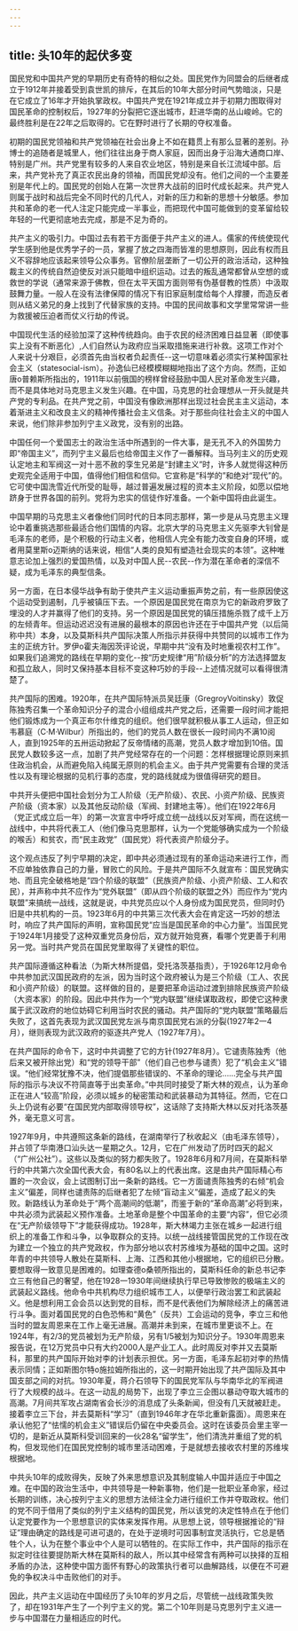 ```yaml
---
---
---
```

title: 头10年的起伏多变
---



国民党和中国共产党的早期历史有奇特的相似之处。国民党作为同盟会的后继者成立于1912年并接着受到袁世凯的排斥，在其后的10年大部分时间气势暗淡，只是在它成立了16年才开始执掌政权。中国共产党在1921年成立并于初期力图取得对国民革命的控制权后，1927年的分裂把它逐出城市，赶进华南的丛山峻岭。它的最终胜利是在22年之后取得的。它在野时进行了长期的夺权准备。

初期的国民党领袖和共产党领袖在社会出身上不如在籍贯上有那么显著的差别。孙博士的追随者是城里人，他们往往出身于商人家庭，因而出身于沿海大通商口岸、特别是广州。共产党里有较多的人来自农业地区，特别是来自长江流域中部。后来，共产党补充了真正农民出身的领袖，而国民党却没有。他们之间的一个主要差别是年代上的。国民党的创始人在第一次世界大战前的旧时代成长起来。共产党人则属于战时和战后完全不同时代的几代人，对新的压力和新的思想十分敏感。参加共和革命的老一代人注定只能完成一半事业，而把现代中国可能做到的变革留给较年轻的一代更彻底地去完成，那是不足为奇的。

共产主义的吸引力。中国过去有若干方面便于共产主义的进人。儒家的传统使现代学生感到他是优秀学子的一员，掌握了放之四海而皆准的思想原则，因此有权而且义不容辞地应该起来领导公众事务。官僚阶层垄断了一切公开的政治活动，这种独裁主义的传统自然迫使反对派只能暗中组织运动。过去的叛乱通常都曾从空想的或救世的学说（通常来源于佛教，但在太平天国方面则带有伪基督教的性质）中汲取鼓舞力量。一般人在没有法律保障的情况下有旧家庭制度给每个人撑腰，而造反者则从结义弟兄的身上找到了代替家族的支持。中国的民间故事和文学里常常讲一些为救援被压迫者而仗义行劫的传说。

中国现代生活的经验加深了这种传统趋向。由于农民的经济困难日益显著（即使事实上没有不断恶化）,人们自然认为政府应当采取措施来进行补救。这项工作对个人来说十分艰巨，必须首先由当权者负起责任--这一切意味着必须实行某种国家社会主义（statesocial-ism）。孙逸仙已经模模糊糊地指出了这个方向。然而，正如唐o普赖斯所指出的，1911年以前俄国的榜样曾经鼓励中国人民对革命发生兴趣，而不是具体地对马克思主义发生兴趣。在中国，马克思的社会理想从一开头就是共产党的专利品。在共产党之前，中国没有像欧洲那样出现过社会民主主义运动，本着渐进主义和改良主义的精神传播社会主义信条。对于那些向往社会主义的中国人来说，他们除非参加列宁主义政党，没有别的出路。

中国任何一个爱国志士的政治生活中所遇到的一件大事，是无孔不入的外国势力即“帝国主义”，而列宁主义最后也给帝国主义作了一番解释。当马列主义的历史观认定地主和军阀这一对十恶不赦的孪生兄弟是“封建主义”时，许多人就觉得这种历史观完全适用于中国，值得他们相信和信仰。它宣称是“科学的”和绝对“现代”的。它可使中国洗雪近代所受的耻辱，越过普遍发展过程的资本主义阶段，如愿以偿地跻身于世界各国的前列。党将为忠实的信徒作好准备。一个新中国将由此诞生。

中国早期的马克思主义者像他们同时代的日本同志那样，第一步是从马克思主义理论中着重挑选那些最适合他们国情的内容。北京大学的马克思主义先驱李大钊曾是毛泽东的老师，是个积极的行动主义者，他相信人完全有能力改变自身的环境，或者用莫里斯o迈斯纳的话来说，相信“人类的良知有塑造社会现实的本领”。这种唯意志论加上强烈的爱国热情，以及对中国人民--农民--作为潜在革命者的深信不疑，成为毛泽东的典型信条。

另一方面，在日本侵华战争有助于使共产主义运动重振声势之前，有一些原因使这个运动受到遏制，几乎被镇压下去。一个原因是国民党在南京为它的新政府罗致了埋没的人才并赢得了他们的支持。另一个原因是国民党的镇压措施杀戮了成千上万的左倾青年。但运动迟迟没有进展的最根本的原因也许还在于中国共产党（以后简称中共）本身，以及莫斯科共产国际决策人所指示并获得中共赞同的以城市工作为主的正统方针。罗伊o霍夫海因茨评论说，早期中共“没有及时地重视农村工作”。如果我们追溯党的路线在早期的变化--按“历史规律“用”阶级分析”的方法选择盟友和孤立敌人，同时又保持基本目标不变这种巧妙的手段--上述情况就可以看得很清楚了。

共产国际的困难。1920年，在共产国际特派员吴廷康（GregroyVoitinsky）敦促陈独秀召集一个革命知识分子的混合小组组成共产党之后，还需要一段时间才能把他们锻炼成为一个真正布尔什维克的组织。他们很早就积极从事工人运动，但正如韦慕庭（C·M·Wilbur）所指出的，他们的党员人数在很长一段时间内不满10阅人，直到1925年的五卅运动掀起了反帝情绪的高潮，党员人数才增加到10倍。国民党人数较多这一点，加剧了共产党经常存在的一个问题：怎样根据理论原则来抓住政治机会，从而避免陷入纯属无原则的机会主义。由于共产党需要有合理的灵活性以及有理论根据的见机行事的态度，党的路线就成为很值得研究的题目。

中共开头便把中国社会划分为工人阶级（无产阶级）、农民、小资产阶级、民族资产阶级（资本家）以及其他反动阶级（军阀、封建地主等）。他们在1922年6月（党正式成立后一年）的第一次宣言中呼吁成立统一战线以反对军阀，而在这统一战线中，中共将代表工人（他们像马克思那样，认为一个党能够确实成为一个阶级的喉舌）和贫农，而“民主政党”（国民党）将代表资产阶级分子。

这个观点违反了列宁早期的决定，即中共必须通过现有的革命运动来进行工作，而不应单独依靠自己的力量，冒败亡的风险。于是共产国际不久就宣布：国民党确实地、而且完全破格地是“四个阶级的联盟”（民族资产阶级、小资产阶级、工人和农民），并声称中共不应作为“党外联盟”（即从四个阶级的联盟之外）而应作为“党内联盟”来搞统一战线，这就是说，中共党员应以个人身份成为国民党员，但同时仍旧是中共机构的一员。1923年6月的中共第三次代表大会在肯定这一巧妙的想法时，响应了共产国际的声明，宣称国民党“应当是国民革命的中心力量”。当国民党于1924年1月接受了这种双重党员身份后，双方就开始竞赛，看哪个党更善于利用另一党。当时共产党员在国民党里取得了关键性的职位。

共产国际遵循这种看法（为斯大林所提倡，受托洛茨基指责），于1926年12月命令中共参加武汉国民政府的左派，因为当时这个政府被认为是三个阶级（工人、农民和小资产阶级）的联盟。这样做的目的，是要把革命运动过渡到排除民族资产阶级（大资本家）的阶段。因此中共作为一个“党内联盟”继续谋取政权，即使它这种隶属于武汉政府的地位妨碍它利用当时农民的骚动。共产国际的“党内联盟”策略最后失败了，这首先表现为武汉国民党左派与南京国民党右派的分裂(1927年2一4月），继则表现为武汉政府的驱逐共产党人（1927年7月）。

在共产国际的命令下，这时中共调整了它的方针(1927年8月）。它谴责陈独秀（他后来又被开除出党）和“党的领导干部”（他们自己也参与谴责）犯了“机会主义”错误。“他们经常犹豫不决，他们提倡那些错误的、不革命的理论……完全与共产国际的指示与决议不符简直等于出卖革命。”中共同时接受了斯大林的观点，认为革命正在进人“较高”阶段，必须以城乡的秘密策动和武装暴动为其特征。然而，它在口头上仍说有必要“在国民党内部取得领导权”，这话除了支持斯大林以反对托洛茨基外，毫无意义可言。

1927年9月，中共遵照这条新的路线，在湖南举行了秋收起义（由毛泽东领导），并占领了华南港口汕头达一星期之久。12月，它在广州发动了历时四天的起义（“广州公社”）。这些以及类似的努力都失败了。1928年6月和7月间，在莫斯科举行的中共第六次全国代表大会，有80名以上的代表出席。这是由共产国际精心布置的一次会议，会上试图制订出一条新的路线。它一方面谴责陈独秀的右倾“机会主义”偏差，同样也谴责陈的后继者犯了左倾“盲动主义”偏差，造成了起义的失败。新路线认为革命处于“两个高潮间的低潮”，而鉴于新的“革命高潮”必将到来，中共必须为武装起义预作准备。土地革命是整个中国革命的主要“内容”，但它必须在“无产阶级领导下”才能获得成功。1928年，斯大林竭力主张在城乡一起进行组织上的准备工作和斗争，以争取群众的支持。以统一战线接管国民党的工作现在改为建立一个独立的共产党政权，作为部分地以农村苏维埃为基础的国中之国。这时年青的中共领导人散处在莫斯科、上海、江西和其他小根据地，它的组织已分散。要想取得一致意见是困难的。如理查德o桑顿所指出的，莫斯科任命的新总书记李立三有他自己的奢望，他在1928一1930年间继续执行早已导致惨败的极端主义的武装起义路线。他命令中共机构尽力组织城市工人，以便举行政治罢工和武装起义。他是想利用工会会员以达到党的目标，而不是代表他们为解除经济上的痛苦进行斗争。面对着国民党的白色恐怖和“黄色”（反共）工会运动的竞争，李立三和他当时的盟友周恩来在工作上毫无进展。高潮并未到来，在城市里更谈不上。在1924年，有2/3的党员被划为无产阶级，另有1/5被划为知识分子。1930年周恩来报告说，在12万党员中只有大约2000人是产业工人。此时周反对李并又去莫斯科，那里的共产国际开始对李的计划表示担优。另一方面，毛泽东起初对李的热情表示同情；正如斯图尔特o施拉姆所指出的，这一时期开始出现了共产国际及其中国支部之间的对抗。1930年夏，蒋介石领导下的国民党军队与华南华北的军阀进行了大规模的战斗。在这一动乱的局势下，出现了李立三企图以暴动夺取大城市的高潮。7月间共军攻占湖南省会长沙的消息成了头条新闻，但没有几天就被赶走。接着李立三下台，并去莫斯科“学习”（直到1946年才在华北重新露面）。周恩来在承认他犯了“怯懦的机会主义”错误后仍留在中央委员会。这时在该委员会里主宰一切的，是新近从莫斯科受训回来的一伙28名“留学生”，他们清洗并重组了党的机构，但发现他们在国民党控制的城市里活动困难，于是就想去接收农村里的苏维埃根据地。

中共头10年的成败得失，反映了外来思想意识及其制度输人中国并适应于中国之难。在中国的政治生活中，中共领导是一种新事物，他们是一批职业革命家，经过长期的训练，决心按列宁主义的思想方法倾注全力进行组织工作并夺取政权。他们的党不同于借用了类似的列宁主义结构的国民党，所以该党的决定性特点在于他们认定党要作为一个思想意识的实体来发挥作用。从思想上说，领导根据推论的“辩证”理由确定的路线是可进可退的，在处于逆境时可因事制宜灵活执行，它总是牺牲个人，认为在整个事业中个人是可以牺牲的。在实际工作中，共产国际的指示在拟定时往往要提防斯大林在莫斯科的敌人，所以其中经常含有两种可以抉择的互相矛盾的办法，这种使中国方面怀有野心的政策执行者可以曲解路线，以便在不可避免的争权决斗中击败他们的对手。

因此，共产主义运动在中国经历了头10年的岁月之后，尽管统一战线政策失败了，却在1931年产生了一个列宁主义的党。第二个10年则是马克思列宁主义进一步与中国潜在力量相适应的时代。